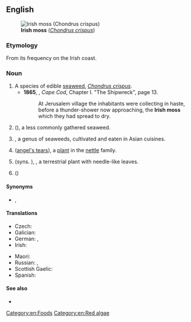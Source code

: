 ==English==
[[Image:Haeckel Florideae Chondrus crispus.png|thumb|'''Irish moss''' (''[[Chondrus crispus]]'')]]

===Etymology===
{{sense|seaweed}} From its frequency on the Irish coast.

===Noun===
{{en-noun|-}}
{{wikipedia}}

# A species of edible [[seaweed]], ''[[Chondrus crispus]]''.
#* '''1865''', {{w|Henry David Thoreau}}, ''Cape Cod'', Chapter I. "The Shipwreck", page 13.
#*: At Jerusalem village the inhabitants were collecting in haste, before a thunder-shower now approaching, the '''Irish moss''' which they had spread to dry.
# {{taxlink|Mastocarpus stellatus|species|ver=200629}} ({{vern|false Irish moss}}), a less commonly gathered seaweed.
# {{taxlink|Gracilaria|genus|ver=200629}}, a genus of seaweeds, cultivated and eaten in Asian cuisines.
# {{taxlink|Soleirolia soleirolii|species|ver=200629}} ([[angel's tears]]), a [[plant]] in the [[nettle]] family.
# {{taxlink|Sagina subulata|species|ver=200629}} (syns. {{taxlink|Sagina alexandrae|species|ver=200629}}), {{vern|heath pearlwort}}, a terrestrial plant with needle-like leaves.
# {{taxlink|Arenaria verna|species|ver=200629}} ({{vern|golden moss}})

====Synonyms====
* {{sense|edible seaweed}} {{l|en|carrageen}}, {{l|en|carrageen moss}}

====Translations====
{{trans-top|edible seaweed}}
* Czech: {{t|cs|irský mech|m}}
* Galician: {{t+|gl|carrapucho|m}}
* German: {{t|de|Knorpeltang|m}}, {{t|de|Irisch Moos|n}}
* Irish: {{t|ga|carraigín|m}}
{{trans-mid}}
* Maori: {{t|mi|rehia}}
* Russian: {{t|ru|ирла́ндский мох|m}}, {{t|ru|жемчу́жный мох|m}}
* Scottish Gaelic: {{t|gd|cairgein|m}}
* Spanish: {{t|es|musgo de Irlanda|m}}
{{trans-bottom}}

====See also====
* {{l|en|carrageenan}}

[[Category:en:Foods]]
[[Category:en:Red algae]]